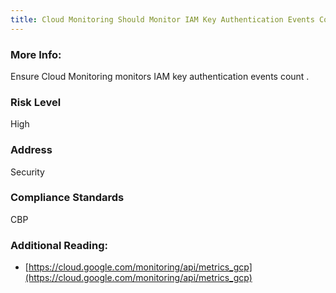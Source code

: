 ```yaml
---
title: Cloud Monitoring Should Monitor IAM Key Authentication Events Count
---
```


### More Info:

Ensure Cloud Monitoring monitors IAM key authentication events count .

### Risk Level

High

### Address

Security

### Compliance Standards

CBP

### Additional Reading:

- [https://cloud.google.com/monitoring/api/metrics_gcp](https://cloud.google.com/monitoring/api/metrics_gcp)
